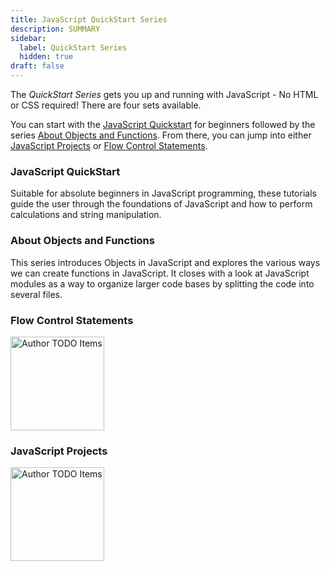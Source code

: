 ```yaml
---
title: JavaScript QuickStart Series
description: SUMMARY
sidebar:
  label: QuickStart Series
  hidden: true
draft: false
---
```



The *QuickStart Series* gets you up and running with JavaScript - No HTML or CSS required! There are four sets available.

You can start with the [JavaScript Quickstart](#javascript-quickstart) for beginners followed by the series [About Objects and Functions](#about-objects-and-functions). From there, you can jump into either [JavaScript Projects](#javascript-projects) or [Flow Control Statements](#flow-control-statements).


### JavaScript QuickStart

Suitable for absolute beginners in JavaScript programming, these tutorials guide the user through the foundations of JavaScript and how to perform calculations and string manipulation.

<LinkCard title='Intro to JavaScript' href='/CPSC-1520/tutorials/0012/'></LinkCard>

<LinkCard title='JavaScript Math'  href='/CPSC-1520/tutorials/0014/'></LinkCard>

<LinkCard title='Manipulate Strings'  href='/CPSC-1520/tutorials/0015/'></LinkCard>

### About Objects and Functions

This series introduces Objects in JavaScript and explores the various ways we can create functions in JavaScript. It closes with a look at JavaScript modules as a way to organize larger code bases by splitting the code into several files.

<LinkCard title='Complex Data Types' href='/CPSC-1520/tutorials/0016/'></LinkCard>

<LinkCard title='Functions' href='/CPSC-1520/tutorials/0017/'></LinkCard>

<LinkCard title='Classes' href='/CPSC-1520/tutorials/0018/'></LinkCard>

### Flow Control Statements

<Aside title="Work-In-Progress (WIP)" type="caution">
  <Image src={todo} alt="Author TODO Items" class="float-end ml-3" width="150" />
</Aside>

<LinkCard title='Conditionals' href='/CPSC-1520/tutorials/0001/'></LinkCard>

<LinkCard title='Looping' href='/CPSC-1520/tutorials/0001/'></LinkCard>

<LinkCard title='Arrays' href='/CPSC-1520/tutorials/0001/'></LinkCard>

### JavaScript Projects

<Aside title="Work-In-Progress (WIP)" type="caution">
  <Image src={todo} alt="Author TODO Items" class="float-end ml-3" width="150" />
</Aside>

<LinkCard title='Node Projects' href='/CPSC-1520/tutorials/0001/'></LinkCard>

<LinkCard title='JavaScript Modules' href='/CPSC-1520/tutorials/0001/'></LinkCard>

<LinkCard title='Unit Testing' href='/CPSC-1520/tutorials/0001/'></LinkCard>

<LinkCard title='TBD' href='/CPSC-1520/tutorials/0001/'></LinkCard>

